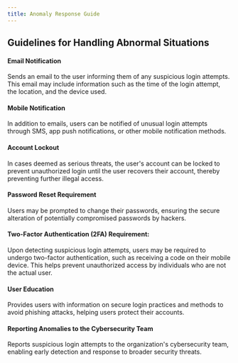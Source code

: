 ```yaml
---
title: Anomaly Response Guide
---
```


## Guidelines for Handling Abnormal Situations

#### Email Notification

Sends an email to the user informing them of any suspicious login attempts. This email may include information such as the time of the login attempt, the location, and the device used.

#### Mobile Notification

In addition to emails, users can be notified of unusual login attempts through SMS, app push notifications, or other mobile notification methods.

#### Account Lockout

In cases deemed as serious threats, the user's account can be locked to prevent unauthorized login until the user recovers their account, thereby preventing further illegal access.

#### Password Reset Requirement

Users may be prompted to change their passwords, ensuring the secure alteration of potentially compromised passwords by hackers.

#### Two-Factor Authentication (2FA) Requirement:

Upon detecting suspicious login attempts, users may be required to undergo two-factor authentication, such as receiving a code on their mobile device. This helps prevent unauthorized access by individuals who are not the actual user.

#### User Education

Provides users with information on secure login practices and methods to avoid phishing attacks, helping users protect their accounts.

#### Reporting Anomalies to the Cybersecurity Team

Reports suspicious login attempts to the organization's cybersecurity team, enabling early detection and response to broader security threats.
